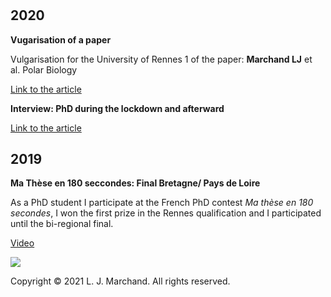 
#  
#  
## __2020__
__Vugarisation of a paper__

Vulgarisation for the University of Rennes 1 of the paper: __Marchand LJ__ et al. Polar Biology 

[Link to the article](https://osur.univ-rennes1.fr/news/les-variations-morphologiques-dune-plante-endemique-pour-repondre-au-changement-climatique-iles-subantarctiques-de.html?fbclid=IwAR2Bg8XYGucLB3PC1bv5-_oV4GIgMYFkOpyn6l0BVnbLjawBF2k96d25gE4/)

__Interview: PhD during the lockdown and afterward__ 

[Link to the article](https://www.univ-rennes1.fr/actualites/poursuivre-sa-these-en-deconfinement/)


## __2019__

__Ma Thèse en 180 seccondes: Final Bretagne/ Pays de Loire__

As a PhD student I participate at the French PhD contest _Ma thèse en 180 secondes_, 
I won the first prize in the Rennes qualification and I participated until the bi-regional final.


[Video](https://www.youtube.com/watch?v=xFVOqZ6BngM&feature=youtu.be/)


![](C:/Users/loren/Documents/R/my_project/Image5.png)

<p>Copyright &copy; 2021 L. J. Marchand. All rights reserved.</p>